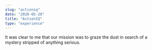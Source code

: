 ```yaml
---
slug: "actioniq"
date: "2020-05-20"
title: "ActionIQ"
type: "experience"
---
```

It was clear to me that our mission was to graze the dust in search of a mystery stripped of anything serious.